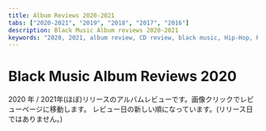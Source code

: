 ```yaml
---
title: Album Reviews 2020-2021
tabs: ["2020-2021", "2019", "2018", "2017", "2016"]
description: Black Music Album reviews 2020-2021
keywords: "2020, 2021, album review, CD review, black music, Hip-Hop, Rap, Soul, R&B"
---
```




# Black Music Album Reviews 2020

<PageDescription>

2020 年 / 2021年(ほぼ)リリースのアルバムレビューです。画像クリックでレビューページに移動します。
レビュー日の新しい順になっています。(リリース日ではありません。)

</PageDescription>

<Row>
  <Column colMd={2} colLg={3} noGutterMdLeft>
    <Review2021no1 />
  </Column>
  <Column colMd={2} colLg={3} noGutterMdLeft>
    <Review2021no2 />
  </Column>
</Row>

<Row>
  <Column colMd={2} colLg={3} noGutterMdLeft>
    <Review1 />
  </Column>
  <Column colMd={2} colLg={3} noGutterMdLeft>
    <Review2 />
  </Column>
  <Column colMd={2} colLg={3} noGutterMdLeft>
    <Review3 />
  </Column>
  <Column colMd={2} colLg={3} noGutterMdLeft>
    <Review4 />
  </Column>
</Row>

<Row>
  <Column colMd={2} colLg={3} noGutterMdLeft>
    <Review5 />
  </Column>
  <Column colMd={2} colLg={3} noGutterMdLeft>
    <Review6 />
  </Column>
  <Column colMd={2} colLg={3} noGutterMdLeft>
    <Review7 />
  </Column>
  <Column colMd={2} colLg={3} noGutterMdLeft>
    <Review8 />
  </Column>
</Row>

<Row>
  <Column colMd={2} colLg={3} noGutterMdLeft>
    <Review9 />
  </Column>
  <Column colMd={2} colLg={3} noGutterMdLeft>
    <Review10 />
  </Column>
  <Column colMd={2} colLg={3} noGutterMdLeft>
    <Review11 />
  </Column>
  <Column colMd={2} colLg={3} noGutterMdLeft>
    <Review12 />
  </Column>
</Row>

<Row>
  <Column colMd={2} colLg={3} noGutterMdLeft>
    <Review13 />
  </Column>
  <Column colMd={2} colLg={3} noGutterMdLeft>
    <Review14 />
  </Column>
  <Column colMd={2} colLg={3} noGutterMdLeft>
    <Review15 />
  </Column>
  <Column colMd={2} colLg={3} noGutterMdLeft>
    <Review16 />
  </Column>
</Row>

<Row>
  <Column colMd={2} colLg={3} noGutterMdLeft>
    <Review17 />
  </Column>
  <Column colMd={2} colLg={3} noGutterMdLeft>
    <Review18 />
  </Column>
  <Column colMd={2} colLg={3} noGutterMdLeft>
    <Review19 />
  </Column>
  <Column colMd={2} colLg={3} noGutterMdLeft>
    <Review20 />
  </Column>
</Row>

<Row>
  <Column colMd={2} colLg={3} noGutterMdLeft>
    <Review21 />
  </Column>
  <Column colMd={2} colLg={3} noGutterMdLeft>
    <Review22 />
  </Column>
  <Column colMd={2} colLg={3} noGutterMdLeft>
    <Review23 />
  </Column>
  <Column colMd={2} colLg={3} noGutterMdLeft>
    <Review24 />
  </Column>
</Row>

<Row>
  <Column colMd={2} colLg={3} noGutterMdLeft>
    <Review25 />
  </Column>
  <Column colMd={2} colLg={3} noGutterMdLeft>
    <Review26 />
  </Column>
  <Column colMd={2} colLg={3} noGutterMdLeft>
    <Review27 />
  </Column>
  <Column colMd={2} colLg={3} noGutterMdLeft>
    <Review28 />
  </Column>
</Row>

<Row>
  <Column colMd={2} colLg={3} noGutterMdLeft>
    <Review29 />
  </Column>
  <Column colMd={2} colLg={3} noGutterMdLeft>
    <Review30 />
  </Column>
  <Column colMd={2} colLg={3} noGutterMdLeft>
    <Review31 />
  </Column>
  <Column colMd={2} colLg={3} noGutterMdLeft>
    <Review32 />
  </Column>
</Row>

<Row>
  <Column colMd={2} colLg={3} noGutterMdLeft>
    <Review33 />
  </Column>
  <Column colMd={2} colLg={3} noGutterMdLeft>
    <Review34 />
  </Column>
</Row>
